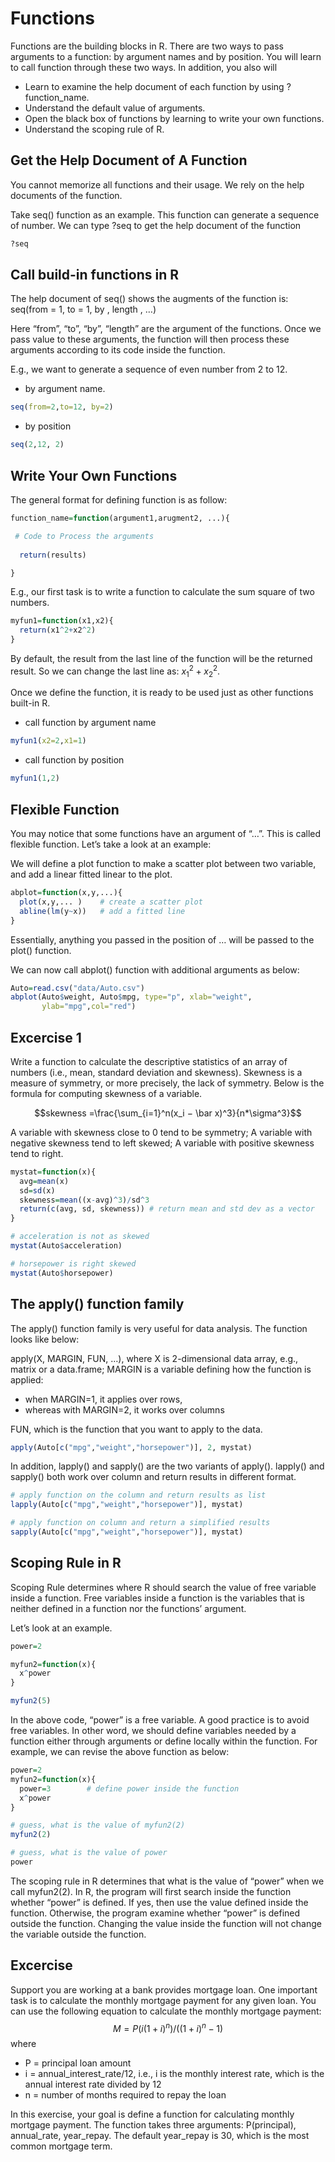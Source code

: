 # Functions


Functions are the building blocks in R. There are two ways to pass arguments to a function: by argument names and by position. You will learn to call function through these two ways. In addition, you also will 

- Learn to examine the help document of each function by using ?function_name.
- Understand the default value of arguments. 
- Open the black box of functions by learning to write your own functions.
- Understand the scoping rule of R.


## Get the Help Document of A Function 

You cannot memorize all functions and their usage. We rely on the help documents of the function.

Take seq() function as an example. This function can generate a sequence of number. We can type ?seq to get the help document of the function
```r
?seq
```

## Call build-in functions in R

The help document of seq() shows the augments of the function is: seq(from = 1, to = 1, by , length  , ...)

Here "from", "to", "by", "length" are the argument of the functions. Once we pass value to these arguments, the function will then process these arguments according to its code inside the function. 

E.g., we want to generate a sequence of even number from 2 to 12. 

- by argument name. 
```r
seq(from=2,to=12, by=2)  
```

- by position
```r
seq(2,12, 2)  
```


## Write Your Own Functions 
The general format for defining function is as follow:
```r
function_name=function(argument1,arugment2, ...){

 # Code to Process the arguments
  
  return(results) 

}
```


E.g., our first task is to write a function to calculate the sum square of two numbers.  
```r
myfun1=function(x1,x2){
  return(x1^2+x2^2)
}
```
By default, the result from the last line of the function will be the returned result. So we can change the last line as: $x_1^2+x_2^2$.


Once we define the function, it is ready to be used just as other functions built-in R.

- call function by argument name
```r
myfun1(x2=2,x1=1) 
```

- call function by position
```r
myfun1(1,2)  
```

## Flexible Function
You may notice that some functions have an argument of "...". This is called flexible function. Let's take a look at an example:

We will define a plot function to make a scatter plot between two variable, and add a linear fitted linear to the plot.
```r
abplot=function(x,y,...){
  plot(x,y,... )    # create a scatter plot
  abline(lm(y~x))   # add a fitted line
}
```
Essentially, anything you passed in the position of ... will be passed to the plot() function. 

We can now call abplot() function with additional arguments as below:
```r
Auto=read.csv("data/Auto.csv")
abplot(Auto$weight, Auto$mpg, type="p", xlab="weight", 
       ylab="mpg",col="red")
```



## Excercise 1
Write a function to calculate the descriptive statistics of an array of numbers (i.e., mean, standard deviation
and skewness). Skewness is a measure of symmetry, or more precisely, the lack of symmetry.
Below is the formula for computing skewness of a variable.

$$skewness =\frac{\sum_{i=1}^n(x_i − \bar x)^3}{n*\sigma^3}$$

A variable with skewness close to 0 tend to be symmetry; A variable with negative skewness tend to left
skewed; A variable with positive skewness tend to right.
 
```r
mystat=function(x){
  avg=mean(x)
  sd=sd(x)
  skewness=mean((x-avg)^3)/sd^3
  return(c(avg, sd, skewness)) # return mean and std dev as a vector
}

# acceleration is not as skewed
mystat(Auto$acceleration)

# horsepower is right skewed
mystat(Auto$horsepower)
```

## The apply() function family
The apply() function family is very useful for data analysis. The function looks like below: 

apply(X, MARGIN, FUN, ...), where X is 2-dimensional data array, e.g., matrix or a data.frame; MARGIN is a variable defining how the function is applied: 

- when MARGIN=1, it applies over rows, 
- whereas with MARGIN=2, it works over columns

FUN, which is the function that you want to apply to the data. 

```r
apply(Auto[c("mpg","weight","horsepower")], 2, mystat)
```

In addition, lapply() and sapply() are the two variants of apply(). lapply() and sapply() both work over column and return results in different format. 
```r
# apply function on the column and return results as list
lapply(Auto[c("mpg","weight","horsepower")], mystat)

# apply function on column and return a simplified results
sapply(Auto[c("mpg","weight","horsepower")], mystat)
```

## Scoping Rule in R

Scoping Rule determines where R should search the value of free variable inside a function. Free variables inside a function is the variables that is neither defined in a function nor the functions' argument.

Let's look at an example. 
```r
power=2

myfun2=function(x){    
  x^power 
}

myfun2(5)
```

In the above code, "power" is a free variable. A good practice is to avoid free variables. In other word, we should define variables needed by a function either through arguments or define locally within the function. For example, we can revise the above function as below:

```r
power=2
myfun2=function(x){    
  power=3        # define power inside the function
  x^power            
}

# guess, what is the value of myfun2(2) 
myfun2(2) 

# guess, what is the value of power
power
```

The scoping rule in R determines that what is the value of "power" when we call myfun2(2). In R, the program will first search inside the function whether "power" is defined. If yes, then use the value defined inside the function. Otherwise, the program examine whether "power" is defined outside the function. Changing the value inside the function will not change the variable outside the function. 

## Excercise 
Support you are working at a bank provides mortgage loan. One important task is to calculate the monthly mortgage payment for any given loan. You can use the following equation to calculate the monthly mortgage payment:
$$M = P ( i(1 + i)^n ) / ( (1 + i)^n - 1)$$
where 

- P = principal loan amount
- i = annual_interest_rate/12, i.e., i is the monthly interest rate, which is the annual interest rate divided by 12
- n = number of months required to repay the loan

In this exercise, your goal is define a function for calculating monthly mortgage payment. The function takes three arguments: P(principal), annual_rate, year_repay. The default year_repay is 30, which is the most common mortgage term.
